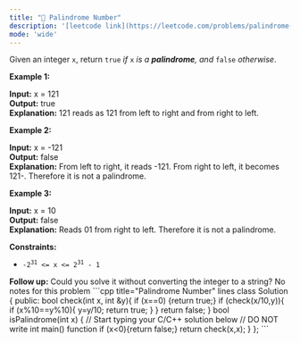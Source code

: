 ```yaml
---
title: "🧩 Palindrome Number"
description: '[leetcode link](https://leetcode.com/problems/palindrome-number/description/)'
mode: 'wide'
---
```

<Tabs>
  <Tab title="Question" icon="circle-question" iconType="regular">
    <Card>
      <p>Given an integer <code>x</code>, return <code>true</code><em> if </em><code>x</code><em> is a </em><span data-keyword="palindrome-integer"><em><strong>palindrome</strong></em></span><em>, and </em><code>false</code><em> otherwise</em>.</p>   <p><strong class="example">Example 1:</strong></p>   <strong>Input:</strong> x = 121 <br/> <strong>Output:</strong> true <br/> <strong>Explanation:</strong> 121 reads as 121 from left to right and from right to left.   <p><strong class="example">Example 2:</strong></p>   <strong>Input:</strong> x = -121 <br/> <strong>Output:</strong> false <br/> <strong>Explanation:</strong> From left to right, it reads -121. From right to left, it becomes 121-. Therefore it is not a palindrome.   <p><strong class="example">Example 3:</strong></p>   <strong>Input:</strong> x = 10 <br/> <strong>Output:</strong> false <br/> <strong>Explanation:</strong> Reads 01 from right to left. Therefore it is not a palindrome.    <p><strong>Constraints:</strong></p>  <ul>  <li><code>-2<sup>31</sup>&nbsp;&lt;= x &lt;= 2<sup>31</sup>&nbsp;- 1</code></li> </ul>   <strong>Follow up:</strong> Could you solve it without converting the integer to a string?
    </Card>
  </Tab>
  <Tab title="Solution" icon="lightbulb" iconType="regular" >
    <Card>
      No notes for this problem
</Card>
  <Expandable title="code">
    <CodeGroup dropdown>
```cpp title="Palindrome Number" lines
class Solution {
public:
    bool check(int x, int &y){
        if (x==0) {return true;}
        if (check(x/10,y)){
            if (x%10==y%10){
                y=y/10;
                return true;
            }
        }
        return false;
    }
    bool isPalindrome(int x) {
        // Start typing your C/C++ solution below
        // DO NOT write int main() function
        if (x<0){return false;}
        return check(x,x);
    }
};
```
    </CodeGroup>
  </Expandable>
  </Tab>
</Tabs>